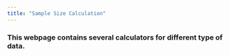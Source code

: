 ```yaml
---
title: "Sample Size Calculation"
---
```


### This webpage contains several calculators for different type of data. 

